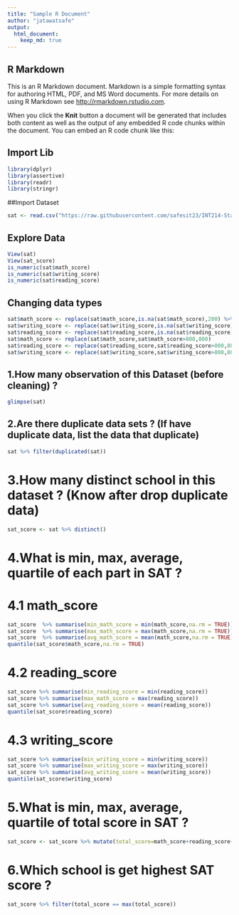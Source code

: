 ---
title: "Sample R Document"
author: "jatawatsafe"
output:
  html_document:
    keep_md: true
---

## R Markdown
This is an R Markdown document. Markdown is a simple formatting syntax for authoring HTML, PDF, and MS Word documents. For more details on using R Markdown see <http://rmarkdown.rstudio.com>.

When you click the **Knit** button a document will be generated that includes both content as well as the output of any embedded R code chunks within the document. You can embed an R code chunk like this:

## Import Lib

```{r packages, message=FALSE, warning=FALSE}
library(dplyr)
library(assertive)
library(readr)
library(stringr)
```

##Import Dataset
```{r}
sat <- read.csv("https://raw.githubusercontent.com/safesit23/INT214-Statistics/main/datasets/SAT_original.csv")
```

## Explore Data
```{r explore}
View(sat)
View(sat_score)
is_numeric(sat$math_score)
is_numeric(sat$writing_score)
is_numeric(sat$reading_score)
```

## Changing data types
```{R}
sat$math_score <- replace(sat$math_score,is.na(sat$math_score),200) %>% as.numeric()
sat$writing_score <- replace(sat$writing_score,is.na(sat$writing_score),200) %>% as.numeric()
sat$reading_score <- replace(sat$reading_score,is.na(sat$reading_score),200) %>% as.numeric()
sat$math_score <- replace(sat$math_score,sat$math_score>800,800)
sat$reading_score <- replace(sat$reading_score,sat$reading_score>800,800)
sat$writing_score <- replace(sat$writing_score,sat$writing_score>800,800)
```

## 1.How many observation of this Dataset (before cleaning) ?
```{r}
glimpse(sat)
```

## 2.Are there duplicate data sets ? (If have duplicate data, list the data that duplicate)
```{r}
sat %>% filter(duplicated(sat))
```

# 3.How many distinct school in this dataset ? (Know after drop duplicate data)
```{r}
sat_score <- sat %>% distinct()
```

# 4.What is min, max, average, quartile of each part in SAT ?
# 4.1 math_score
```{r}
sat_score  %>% summarise(min_math_score = min(math_score,na.rm = TRUE))
sat_score  %>% summarise(max_math_score = max(math_score,na.rm = TRUE))
sat_score  %>% summarise(avg_math_score = mean(math_score,na.rm = TRUE))
quantile(sat_score$math_score,na.rm = TRUE)
```
# 4.2 reading_score
```{r}
sat_score %>% summarise(min_reading_score = min(reading_score))
sat_score %>% summarise(max_math_score = max(reading_score))
sat_score %>% summarise(avg_reading_score = mean(reading_score))
quantile(sat_score$reading_score)
```
# 4.3 writing_score
```{r}
sat_score %>% summarise(min_writing_score = min(writing_score))
sat_score %>% summarise(max_writing_score = max(writing_score))
sat_score %>% summarise(avg_writing_score = mean(writing_score))
quantile(sat_score$writing_score)
```

# 5.What is min, max, average, quartile of total score in SAT ?
```{r}
sat_score <- sat_score %>% mutate(total_score=math_score+reading_score+writing_score)
```

# 6.Which school is get highest SAT score ?
```{r}
sat_score %>% filter(total_score == max(total_score))
```












